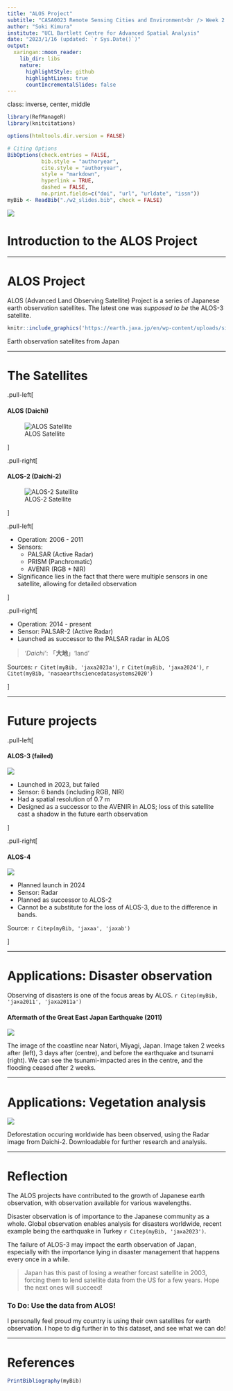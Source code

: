 ```yaml
---
title: "ALOS Project"
subtitle: "CASA0023 Remote Sensing Cities and Environment<br /> Week 2 Presentation"
author: "Soki Kimura"
institute: "UCL Bartlett Centre for Advanced Spatial Analysis"
date: "2023/1/16 (updated: `r Sys.Date()`)"
output:
  xaringan::moon_reader:
    lib_dir: libs
    nature:
      highlightStyle: github
      highlightLines: true
      countIncrementalSlides: false
---
```

class: inverse, center, middle

```r
library(RefManageR)
library(knitcitations)

options(htmltools.dir.version = FALSE)

# Citing Options
BibOptions(check.entries = FALSE,
           bib.style = "authoryear",
           cite.style = "authoryear",
           style = "markdown",
           hyperlink = TRUE,
           dashed = FALSE,
           no.print.fields=c("doi", "url", "urldate", "issn"))
myBib <- ReadBib("./w2_slides.bib", check = FALSE)

```

![](https://www.satnavi.jaxa.jp/ja/wp-content/themes/SateNavi/assets/img/eg/top/project_block01_img01.jpg)


# Introduction to the ALOS Project

---

# ALOS Project

ALOS (Advanced Land Observing Satellite) Project is a series of Japanese earth observation satellites. The latest one was *supposed to be* the ALOS-3 satellite.

```r

knitr::include_graphics('https://earth.jaxa.jp/en/wp-content/uploads/sites/2/2021/09/en_illust_09.png')

```

Earth observation satellites from Japan


---

# The Satellites


.pull-left[

#### ALOS (Daichi)

![ALOS Satellite](https://www.satnavi.jaxa.jp/ja/wp-content/uploads/sites/3/2021/07/top_image.png)


]


.pull-right[

#### ALOS-2 (Daichi-2)

![ALOS-2 Satellite](https://www.satnavi.jaxa.jp/ja/wp-content/uploads/sites/3/2021/07/top_image-11.png)

]

.pull-left[

- Operation: 2006 - 2011
- Sensors: 
  - PALSAR (Active Radar)
  - PRISM (Panchromatic) 
  - AVENIR (RGB + NIR)
- Significance lies in the fact that there were multiple sensors in one satellite, allowing for detailed observation

]

.pull-right[

- Operation: 2014 - present
- Sensor: PALSAR-2 (Active Radar)
- Launched as successor to the PALSAR radar in ALOS

> *'Daichi'*: 「**大地**」'land'

Sources: `r Citet(myBib, 'jaxa2023a')`, `r Citet(myBib, 'jaxa2024')`, `r Citet(myBib, 'nasaearthsciencedatasystems2020')`

]

---

# Future projects

.pull-left[

#### ALOS-3 (failed)

![](https://www.satnavi.jaxa.jp/ja/wp-content/uploads/sites/3/2021/06/top_image.png)

- Launched in 2023, but failed
- Sensor: 6 bands (including RGB, NIR)
- Had a spatial resolution of 0.7 m
- Designed as a successor to the AVENIR in ALOS; loss of this satellite cast a shadow in the future earth observation


]


.pull-right[

#### ALOS-4

![](https://www.satnavi.jaxa.jp/ja/wp-content/uploads/sites/3/2021/07/top_image-1.png)

- Planned launch in 2024
- Sensor: Radar
- Planned as successor to ALOS-2
- Cannot be a substitute for the loss of ALOS-3, due to the difference in bands.

Source: `r Citep(myBib, 'jaxaa', 'jaxab')`

]

---

# Applications: Disaster observation

Observing of disasters is one of the focus areas by ALOS. `r Citep(myBib, 'jaxa2011', 'jaxa2011a')`

#### Aftermath of the Great East Japan Earthquake (2011)

![](https://www.eorc.jaxa.jp/ALOS/new/opt_110328_tohoku/l_dis_av2_tohokueq_110328_f8.jpg)

The image of the coastline near Natori, Miyagi, Japan. Image taken 2 weeks after (left), 3 days after (centre), and before the earthquake and tsunami (right). We can see the tsunami-impacted ares in the centre, and the flooding ceased after 2 weeks.

---

# Applications: Vegetation analysis


![](https://www.eorc.jaxa.jp/ALOS/jp/dataset/images/Global_fnf-mosaic_2019-2017.jpg)

Deforestation occuring worldwide has been observed, using the Radar image from Daichi-2. Downloadable for further research and analysis.

---

# Reflection

The ALOS projects have contributed to the growth of Japanese earth observation, with observation available for various wavelengths.

Disaster observation is of importance to the Japanese community as a whole. Global observation enables analysis for disasters worldwide, recent example being the earthquake in Turkey `r Citep(myBib, 'jaxa2023')`.

The failure of ALOS-3 may impact the earth observation of Japan, especially with the importance lying in disaster management that happens every once in a while.

> Japan has this past of losing a weather forcast satellite in 2003, forcing them to lend satellite data from the US for a few years. Hope the next ones will succeed!

### To Do: Use the data from ALOS!

I personally feel proud my country is using their own satellites for earth observation. I hope to dig further in to this dataset, and see what we can do!

---

# References

```r


PrintBibliography(myBib)

```

